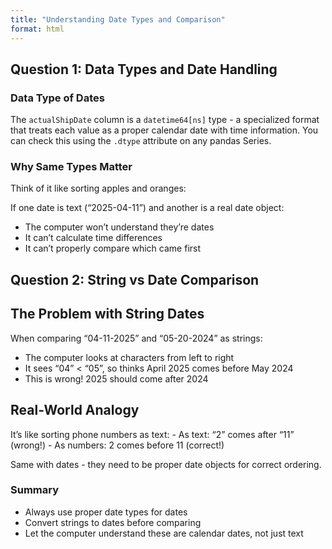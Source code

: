 ```yaml
---
title: "Understanding Date Types and Comparison"
format: html
---
```


## Question 1: Data Types and Date Handling

### Data Type of Dates
The `actualShipDate` column is a `datetime64[ns]` type - a specialized format that treats each value as a proper calendar date with time information. You can check this using the `.dtype` attribute on any pandas Series.

### Why Same Types Matter
Think of it like sorting apples and oranges:

::: {.callout-note}
If one date is text ("2025-04-11") and another is a real date object:

- The computer won't understand they're dates
- It can't calculate time differences
- It can't properly compare which came first
:::

## Question 2: String vs Date Comparison

::: {.callout-important}
## The Problem with String Dates

When comparing "04-11-2025" and "05-20-2024" as strings:

- The computer looks at characters from left to right
- It sees "04" < "05", so thinks April 2025 comes before May 2024
- This is wrong! 2025 should come after 2024
:::

::: {.callout-tip}
## Real-World Analogy
It's like sorting phone numbers as text:
- As text: "2" comes after "11" (wrong!)
- As numbers: 2 comes before 11 (correct!)

Same with dates - they need to be proper date objects for correct ordering.
:::

### Summary
- Always use proper date types for dates
- Convert strings to dates before comparing
- Let the computer understand these are calendar dates, not just text